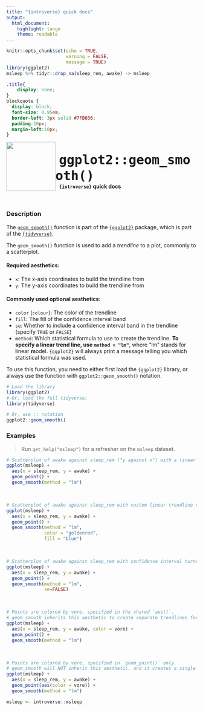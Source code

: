 ```yaml
---
title: "{introverse} quick docs"
output: 
  html_document:
    highlight: tango
    theme: readable
---
```



```r
knitr::opts_chunk$set(echo = TRUE, 
                      warning = FALSE, 
                      message = TRUE)
library(ggplot2)
msleep %>% tidyr::drop_na(sleep_rem, awake) -> msleep
```

```css
.title{
    display: none;
}
blockquote {
  display: block;
  font-size: 0.95em;
  border-left: 3px solid #7FB036;
  padding:10px;
  margin-left:10px;
}
```

<div>
<br>
 <img src = "logo.png" style = "float:left;height:130px;margin-top:-20px;">
 <span style = "font-weight:bold;font-size:40px;"> 
  &nbsp;<code>ggplot2::geom_smooth()</code>
 </span>
 <br>
 <b>&nbsp;&nbsp;&nbsp;<code>{introverse}</code> quick docs</b>
</div>
<br>

### Description

The [`geom_smooth()`](https://ggplot2.tidyverse.org/reference/geom_smooth.html) function is part of the [`{ggplot2}`](https://ggplot2.tidyverse.org/) package, which is part of the [`{tidyverse}`](https://www.tidyverse.org/).

The `geom_smooth()` function is used to add a _trendline_ to a plot, commonly to a scatterplot. 

#### Required aesthetics:

+ `x`: The x-axis coordinates to build the trendline from
+ `y`: The y-axis coordinates to build the trendline from


#### Commonly used optional aesthetics:

+ `color` (`colour`): The color of the trendline
+ `fill`: The fill of the confidence interval band
+ `se`: Whether to include a confidence interval band in the trendline (specify `TRUE` or `FALSE`)
+ `method`: Which statistical formula to use to create the trendline. **To specify a linear trend line, use `method = "lm"`**, where "lm" stands for **l**inear **m**odel. `{ggplot2}` will always print a message telling you which statistical formula was used.


<!-- Add the following if the topic is a function that does NOT come with base R, and uncomment/fill in the subsequent multiline HTML comment: -->
To use this function, you need to either first load the `{ggplot2}` library, or always use the function with `ggplot2::geom_smooth()` notation.

```r
# Load the library
library(ggplot2)
# Or, load the full tidyverse:
library(tidyverse)

# Or, use :: notation
ggplot2::geom_smooth()
```



### Examples

> Run `get_help("msleep")` for a refresher on the `msleep` dataset.

```r
# Scatterplot of awake against sleep_rem ("y against x") with a linear model trendline
ggplot(msleep) + 
  aes(x = sleep_rem, y = awake) + 
  geom_point() + 
  geom_smooth(method = "lm")
```

<br>

```r
# Scatterplot of awake against sleep_rem with custom linear trendline color and fill
ggplot(msleep) + 
  aes(x = sleep_rem, y = awake) + 
  geom_point() + 
  geom_smooth(method = "lm", 
              color = "goldenrod",
              fill = "blue")
```

<br>

```r
# Scatterplot of awake against sleep_rem with confidence interval turned off
ggplot(msleep) + 
  aes(x = sleep_rem, y = awake) + 
  geom_point() + 
  geom_smooth(method = "lm", 
              se=FALSE)
```

<br>

```r
# Points are colored by vore, specified in the shared `aes()`.
# geom_smooth inherits this aesthetic to create separate trendlines for each vore
ggplot(msleep) + 
  aes(x = sleep_rem, y = awake, color = vore) + 
  geom_point() + 
  geom_smooth(method = "lm")
```

<br>

```r
# Points are colored by vore, specified in `geom_point()` only.
# geom_smooth will NOT inherit this aesthetic, and it creates a single trendline
ggplot(msleep) + 
  aes(x = sleep_rem, y = awake) + 
  geom_point(aes(color = vore)) + 
  geom_smooth(method = "lm")
```


```r
msleep <- introverse::msleep
```